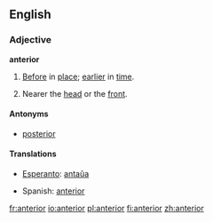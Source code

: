 ==English==

===Adjective===
'''anterior'''

# [[before|Before]] in [[place]]; [[earlier]] in [[time]].
# {{anatomy}} Nearer the [[head]] or the [[front]].

====Antonyms====
*[[posterior]]

====Translations====
{{top}}
*[[Esperanto]]: [[antaŭa]]
{{mid}}
*Spanish: [[anterior]]
{{bottom}}

[[fr:anterior]]
[[io:anterior]]
[[pl:anterior]]
[[fi:anterior]]
[[zh:anterior]]